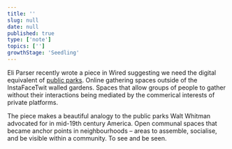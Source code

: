 ```yaml
---
title: ''
slug: null
date: null
published: true
type: ['note']
topics: ['']
growthStage: 'Seedling'
---
```


<IntroParagraph>
    
Eli Parser recently wrote a piece in Wired suggesting we need the digital equivalent of [public parks](https://www.wired.com/story/to-mend-a-broken-internet-create-online-parks/). Online gathering spaces outside of the InstaFaceTwit walled gardens. Spaces that allow groups of people to gather without their interactions being mediated by the commerical interests of private platforms.

</IntroParagraph>

The piece makes a beautiful analogy to the public parks Walt Whitman advocated for in mid-19th century America. Open communal spaces that became anchor points in neighbourhoods – areas to assemble, socialise, and be visible within a community. To see and be seen.

